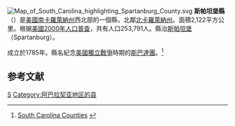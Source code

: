 {{noteTA
|T=zh-hans:斯帕坦堡县 (南卡罗来纳州);zh-hk:斯帕坦堡縣 (南卡羅萊納州);zh-tw:斯帕坦堡郡 (南卡羅萊納州);
}}
[[File:Map_of_South_Carolina_highlighting_Spartanburg_County.svg|right]]
'''斯帕坦堡縣'''（{{lang-en|Spartanburg County}}）是[[美國|美國]][[南卡羅萊納州|南卡羅萊納州]]西北部的一個縣，北鄰[[北卡羅萊納州|北卡羅萊納州]]。面積2,122平方公里。根据[[美國2000年人口普查|美國2000年人口普查]]，共有人口253,791人。縣治[[斯帕坦堡|斯帕坦堡]] （Spartanburg）。

成立於1785年。縣名紀念[[美國獨立戰爭|美國獨立戰爭]]時期的[[斯巴達團|斯巴達團]]。<ref>[http://www.cas.sc.edu/poli/civiced/Reference%20Materials/south_carolina_counties-origin.htm South Carolina Counties] {{webarchive|url=https://web.archive.org/web/20081202171101/http://www.cas.sc.edu/poli/civiced/Reference%20Materials/south_carolina_counties-origin.htm |date=2008-12-02 }}</ref>

==参考文献==
<div class="references-small">
<references />
</div>
[[Category:南卡罗来纳州行政区划|S]]
[[Category:阿巴拉契亚地区的县|Category:阿巴拉契亚地区的县]]